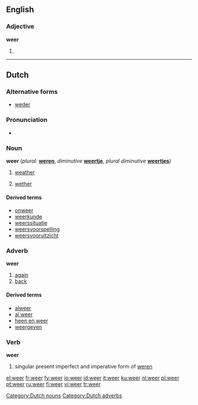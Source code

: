 ==English==

===Adjective===
'''weer'''

# {{comparative of|[[wee]]|lang=English|POS=adjective}}

----

==Dutch==

===Alternative forms===
* [[weder]]

===Pronunciation===
*{{IPA|/weːr/}}

===Noun===
'''weer'''  (''plural:'' '''[[weren]]''', ''diminutive'' '''[[weertje]]''', ''plural diminutive'' '''[[weertjes]]''')

# {{n}} [[weather]]
# {{m}} [[wether]]

====Derived terms====
* [[onweer]]
* [[weerkunde]]
* [[weerssituatie]]
* [[weersvoorspelling]]
* [[weersvooruitzicht]]

===Adverb===
'''weer'''

# [[again]]
# [[back]]

====Derived terms====
* [[alweer]]
* [[al weer]]
* [[heen en weer]]
* [[weergeven]]

===Verb===
'''weer'''

# singular present imperfect and imperative form of [[weren]]

[[Category:Dutch nouns]]
[[Category:Dutch adverbs]]

[[el:weer]]
[[fr:weer]]
[[fy:weer]]
[[io:weer]]
[[id:weer]]
[[it:weer]]
[[ku:weer]]
[[nl:weer]]
[[pl:weer]]
[[pt:weer]]
[[ru:weer]]
[[fi:weer]]
[[vi:weer]]
[[tr:weer]]